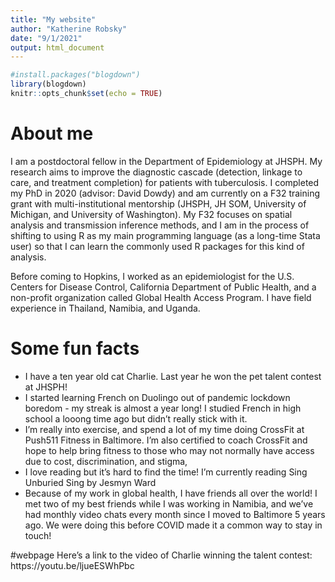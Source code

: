 ```yaml
---
title: "My website"
author: "Katherine Robsky"
date: "9/1/2021"
output: html_document
---
```


```r

#install.packages("blogdown")
library(blogdown)
knitr::opts_chunk$set(echo = TRUE)
```

# About me
I am a postdoctoral fellow in the Department of Epidemiology at JHSPH. My research aims to improve the diagnostic cascade (detection, linkage to care, and treatment completion) for patients with tuberculosis. I completed my PhD in 2020 (advisor: David Dowdy) and am currently on a F32 training grant with multi-institutional mentorship (JHSPH, JH SOM, University of Michigan, and University of Washington). My F32 focuses on spatial analysis and transmission inference methods, and I am in the process of shifting to using R as my main programming language (as a long-time Stata user) so that I can learn the commonly used R packages for this kind of analysis.

Before coming to Hopkins, I worked as an epidemiologist for the U.S. Centers for Disease Control, California Department of Public Health, and a non-profit organization called Global Health Access Program. I have field experience in Thailand, Namibia, and Uganda.

# Some fun facts
- I have a ten year old cat Charlie. Last year he won the pet talent contest at JHSPH!
- I started learning French on Duolingo out of pandemic lockdown boredom - my streak is almost a year long! I studied French in high school a looong time ago but didn't really stick with it.
- I'm really into exercise, and spend a lot of my time doing CrossFit at Push511 Fitness in Baltimore. I'm also certified to coach CrossFit and hope to help bring fitness to those who may not normally have access due to cost, discrimination, and stigma,
- I love reading but it's hard to find the time! I'm currently reading Sing Unburied Sing by Jesmyn Ward
- Because of my work in global health, I have friends all over the world! I met two of my best friends while I was working in Namibia, and we've had monthly video chats every month since I moved to Baltimore 5 years ago. We were doing this before COVID made it a common way to stay in touch! 

#webpage
Here's a link to the video of Charlie winning the talent contest: https://youtu.be/ljueESWhPbc

